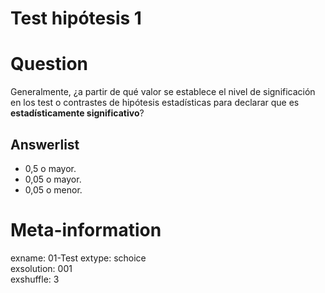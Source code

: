 # Test hipótesis 1

Question
========

Generalmente, ¿a partir de qué valor se establece el nivel de significación en los test o contrastes de hipótesis estadísticas para declarar que es **estadísticamente significativo**?

Answerlist
----------
* 0,5 o mayor.  
* 0,05 o mayor.  
* 0,05 o menor.   


Meta-information
================
exname: 01-Test
extype: schoice  
exsolution: 001  
exshuffle: 3  

